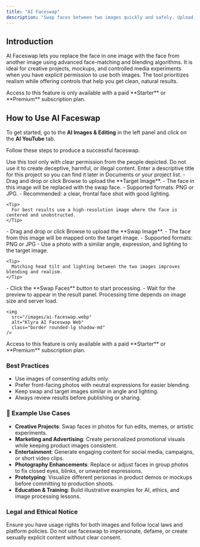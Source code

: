 ```yaml
---
title: "AI Faceswap"
description: "Swap faces between two images quickly and safely. Upload a target image and a swap image, click Swap Faces, then review and download the result."
---
```


## Introduction

AI Faceswap lets you replace the face in one image with the face from another image using advanced face-matching and blending algorithms. It is ideal for creative projects, mockups, and controlled media experiments when you have explicit permission to use both images. The tool prioritizes realism while offering controls that help you get clean, natural results.

<Warning>
  Access to this feature is only available with a paid **Starter** or **Premium** subscription plan.
</Warning>

## How to Use AI Faceswap

To get started, go to the **AI Images & Editing** in the left panel and click on the **AI YouTube** tab.

Follow these steps to produce a successful faceswap.

<Danger>
  Use this tool only with clear permission from the people depicted. Do not use it to create deceptive, harmful, or illegal content.
</Danger>

<Steps>
  <Step title="Add a Title">
    Enter a descriptive title for this project so you can find it later in Documents or your project list.
  </Step>
  <Step title="Upload the Target Image">
    - Drag and drop or click Browse to upload the **Target Image**.
    - The face in this image will be replaced with the swap face.
    - Supported formats: PNG or JPG.
    - Recommended: a clear, frontal face shot with good lighting.

    <Tip>
      For best results use a high-resolution image where the face is centered and unobstructed.
    </Tip>
  </Step>
  <Step title="Upload the Swap Image">
    - Drag and drop or click Browse to upload the **Swap Image**.
    - The face from this image will be mapped onto the target image.
    - Supported formats: PNG or JPG
    - Use a photo with a similar angle, expression, and lighting to the target image.

    <Tip>
      Matching head tilt and lighting between the two images improves blending and realism.
    </Tip>
  </Step>
  <Step title="Click Swap Faces">
    - Click the **Swap Faces** button to start processing.
    - Wait for the preview to appear in the result panel. Processing time depends on image size and server load.

    <img
      src="/images/ai-faceswap.webp"
      alt="Klyra AI Faceswap Web"
      class="border rounded-lg shadow-md"
    />
  </Step>
</Steps>

<Warning>
  Access to this feature is only available with a paid **Starter** or **Premium** subscription plan.
</Warning>

### Best Practices

- Use images of consenting adults only.
- Prefer front-facing photos with neutral expressions for easier blending.
- Keep swap and target images similar in angle and lighting.
- Always review results before publishing or sharing.

### 📌 Example Use Cases

- **Creative Projects**: Swap faces in photos for fun edits, memes, or artistic experiments.
- **Marketing and Advertising**: Create personalized promotional visuals while keeping product images consistent.
- **Entertainment**: Generate engaging content for social media, campaigns, or short video clips.
- **Photography Enhancements**: Replace or adjust faces in group photos to fix closed eyes, blinks, or unwanted expressions.
- **Prototyping**: Visualize different personas in product demos or mockups before committing to production shoots.
- **Education & Training**: Build illustrative examples for AI, ethics, and image processing lessons.

### Legal and Ethical Notice

<Danger>
  Ensure you have usage rights for both images and follow local laws and platform policies. Do not use faceswap to impersonate, defame, or create sexually explicit content without clear consent.
</Danger>